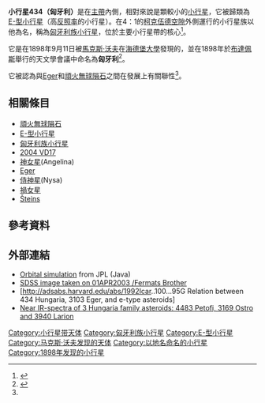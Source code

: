 {{Infobox Planet 
 | name=小行星434 匈牙利
 | background = #FFFFC0
 | discoverer=[[馬克斯·沃夫|馬克斯·沃夫]]
 | discovered=1898年9月11日
 | designations=1898 DR
 | mp_category=[[小行星帶|主帶]] ([[匈牙利族小行星|匈牙利族]])
 | epoch=2005年1月30日（[[儒略日|儒略日]]2453400.5）
 | semimajor=290.838 [[兆|G]]米（1.944 [[天文單位|AU]]）
 | perihelion=269.343 兆米（1.8AU）
 | aphelion=312.334 兆米（2.088AU）
 | eccentricity=0.074
 | period=990.102 [[天|天]]（2.71[[儒略年|儒略年]]）
 | inclination=22.509[[度|°]]
 | asc_node=175.406°
 | arg_peri=123.87°
 | mean_anomaly=134.082°
 | avg_speed=21.36 公里/秒
 | dimensions=13 - 30 公里
 | mass=''unknown''
 | density=''unknown''
 | gravity=''unknown''
 | escape_velocity=''unknown''
 | rotation=''unknown''
 | spectral_type=[[E-型小行星|E]]
 | abs_magnitude=11.21
 | albedo=''unknown''
 | temperature=''unknown''}}

'''小行星434（匈牙利）'''是在[[小行星帶|主帶]]內側，相對來說是顆較小的[[小行星|小行星]]，它被歸類為[[E-型小行星|E-型小行星]]（高[[反照率|反照率]]的小行星）。在4：1的[[柯克伍德空隙|柯克伍德空隙]]外側運行的小行星族以他為名，稱為[[匈牙利族小行星|匈牙利族小行星]]，位於主要小行星帶的核心<ref name="Spratt1990">{{cite journal
  | author=Spratt, Christopher E.
  | title=The Hungaria group of minor planets
  | journal=Royal Astronomical Society of Canada, Journal (ISSN 0035-872X)
  | volume=84
  | issue=2
  | pages=123–131
  | url=http://adsabs.harvard.edu/abs/1990JRASC..84..123S
  | format=abstract
  | date=April 1990
  | access-date=2009-10-25
  | archive-date=2019-07-03
  | archive-url=https://web.archive.org/web/20190703145626/http://adsabs.harvard.edu/abs/1990JRASC..84..123S
  | dead-url=no
  }}</ref>。

它是在1898年9月11日被[[馬克斯·沃夫|馬克斯·沃夫]]在[[海德堡大學|海德堡大學]]發現的，並在1898年於[[布達佩斯|布達佩斯]]舉行的天文學會議中命名為'''匈牙利'''<ref name="Kelleyetal2002">{{cite journal
  | author=Kelley, Michael S.; Gaffey, Michael J.
  | title=High-albedo asteroid 434 Hungaria: Spectrum, composition and genetic connections
  | journal=Meteoritics & Planetary Science
  | volume=37
  | issue=12
  | pages=1815–1827
  | url=http://adsabs.harvard.edu/abs/2002M%26PS...37.1815K
  | format=abstract
  | date=December 2002
  | access-date=2009-10-25
  | archive-date=2018-10-05
  | archive-url=https://web.archive.org/web/20181005040246/http://adsabs.harvard.edu/abs/2002M%26PS...37.1815K
  | dead-url=no
  }}</ref>。

它被認為與[[小行星3103|Eger]]和[[頑火無球隕石|頑火無球隕石]]之間在發展上有關聯性<ref name="Kelleyetal2002" />。

== 相關條目 ==
* [[頑火無球隕石|頑火無球隕石]]
* [[E-型小行星|E-型小行星]]
* [[匈牙利族小行星|匈牙利族小行星]]
* [[小行星144898|2004 VD17]]
* [[小行星64|神女星]](Angelina)
* [[小行星3103|Eger]]
* [[小行星44|侍神星]](Nysa)
* [[小行星55|禍女星]]
* [[小行星2867|Šteins]]

== 參考資料 ==
{{reflist}}
<div class="references-small">
</div>

== 外部連結 ==
* [http://ssd.jpl.nasa.gov/sbdb.cgi?sstr=434;orb=1 Orbital simulation] {{Wayback|url=http://ssd.jpl.nasa.gov/sbdb.cgi?sstr=434;orb=1 |date=20210211174700 }} from JPL (Java)
* [http://casjobs.sdss.org/ImgCutoutDR6/getjpeg.aspx?ra=175.09348&dec=7.58089&scale=0.396127&width=512&height=512&opt=L&query=&Label=on SDSS image taken on 01APR2003 /Fermats Brother] {{Wayback|url=http://casjobs.sdss.org/ImgCutoutDR6/getjpeg.aspx?ra=175.09348&dec=7.58089&scale=0.396127&width=512&height=512&opt=L&query=&Label=on |date=20111004094918 }}
* [http://adsabs.harvard.edu/abs/1992Icar..100...95G Relation between 434 Hungaria, 3103 Eger, and e-type asteroids] {{Wayback|url=http://adsabs.harvard.edu/abs/1992Icar..100...95G |date=20181005040159 }}
* [http://www.lpi.usra.edu/meetings/metsoc2008/pdf/5273.pdf Near IR-spectra of 3 Hungaria family asteroids: 4483 Petofi, 3169 Ostro and 3940 Larion] {{Wayback|url=http://www.lpi.usra.edu/meetings/metsoc2008/pdf/5273.pdf |date=20201126074303 }}

{{Minor Planet Number|[[小行星433|433 愛神星]]|435 Ella}}
{{小天體}}

{{DEFAULTSORT:Hungaria}}

[[Category:小行星带天体|Category:小行星带天体]]
[[Category:匈牙利族小行星|Category:匈牙利族小行星]]
[[Category:E-型小行星|Category:E-型小行星]]
[[Category:马克斯·沃夫发现的天体|Category:马克斯·沃夫发现的天体]]
[[Category:以地名命名的小行星|Category:以地名命名的小行星]]
[[Category:1898年发现的小行星|Category:1898年发现的小行星]]